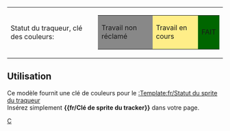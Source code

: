 {|
|Statut du traqueur, clé des couleurs:
|
{|border="2"
|style="background:#888888;" | Travail non réclamé
|style="background:#FFEE88;" | Travail en cours
|style="background:#006600;" | FAIT
|}
|}<noinclude>


== Utilisation ==

Ce modèle fournit une clé de couleurs pour le [[:Template:fr/Statut du sprite du traqueur]]<br />
Insérez simplement '''<nowiki>{{fr/Clé de sprite du tracker}}</nowiki>''' dans votre page.

[[Category:fr/Modèles|C]]</noinclude>